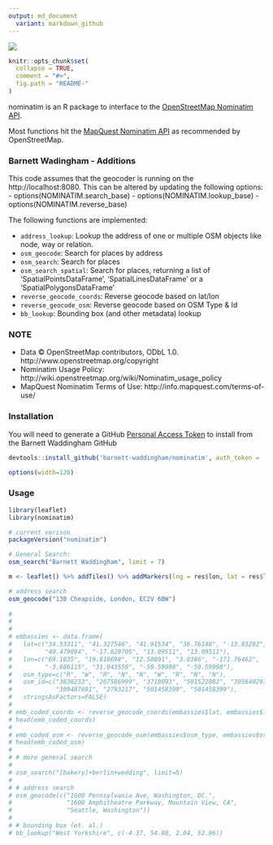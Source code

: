 ```yaml
---
output: md_document
  variant: markdown_github
---
```


![](nominatim.png)

<!-- README.md is generated from README.Rmd. Please edit that file -->

```r
knitr::opts_chunk$set(
  collapse = TRUE,
  comment = "#>",
  fig.path = "README-"
)
```

nominatim is an R package to interface to the [OpenStreetMap Nominatim API](http://wiki.openstreetmap.org/wiki/Nominatim).

Most functions hit the [MapQuest Nominatim API](http://open.mapquestapi.com/nominatim/) as recommended by OpenStreetMap.

### Barnett Wadingham - Additions
This code assumes that the geocoder is running on the http://localhost:8080.  This can be altered by updating the following options:
- options(NOMINATIM.search_base)
- options(NOMINATIM.lookup_base)
- options(NOMINATIM.reverse_base)

The following functions are implemented:

- `address_lookup`:	Lookup the address of one or multiple OSM objects like node, way or relation.
- `osm_geocode`:	Search for places by address
- `osm_search`:	Search for places
- `osm_search_spatial`:	Search for places, returning a list of 'SpatialPointsDataFrame', 'SpatialLinesDataFrame' or a 'SpatialPolygonsDataFrame'
- `reverse_geocode_coords`:	Reverse geocode based on lat/lon
- `reverse_geocode_osm`:	Reverse geocode based on OSM Type & Id
- `bb_lookup`:  Bounding box (and other metadata) lookup

### NOTE

- Data &copy; OpenStreetMap contributors, ODbL 1.0. http://www.openstreetmap.org/copyright
- Nominatim Usage Policy: http://wiki.openstreetmap.org/wiki/Nominatim_usage_policy
- MapQuest Nominatim Terms of Use: http://info.mapquest.com/terms-of-use/

### Installation

You will need to generate a GitHub [Personal Access Token](https://help.github.com/articles/creating-an-access-token-for-command-line-use/) to install from the Barnett Waddingham GitHub 


```r
devtools::install_github('barnett-waddingham/nominatim', auth_token = 'blahblahblah')
```

```r
options(width=120)
```

### Usage

```r
library(leaflet)
library(nominatim)

# current verison
packageVersion("nominatim")

# General Search:
osm_search("Barnett Waddingham", limit = 7)

m <- leaflet() %>% addTiles() %>% addMarkers(lng = res$lon, lat = res$lat, popup = res$display_name)

# address search
osm_geocode("138 Cheapside, London, EC2V 6BW")
 
# 
# 
# 
# embassies <- data.frame(
#   lat=c("34.53311", "41.327546", "41.91534", "36.76148", "-13.83282",
#         "40.479094", "-17.820705", "13.09511", "13.09511"),
#   lon=c("69.1835", "19.818698", "12.50891", "3.0166", "-171.76462",
#         "-3.686115", "31.043559", "-59.59998", "-59.59998"),
#   osm_type=c("R", "W", "R", "N", "N", "W", "R", "N", "N"),
#   osm_id=c("3836233", "267586999", "3718093", "501522082", "305640297",
#            "309487691", "2793217", "501458399", "501458399"),
#   stringsAsFactors=FALSE)
# 
# emb_coded_coords <- reverse_geocode_coords(embassies$lat, embassies$lon)
# head(emb_coded_coords)
# 
# emb_coded_osm <- reverse_geocode_osm(embassies$osm_type, embassies$osm_id)
# head(emb_coded_osm)
# 
# # more general search
# 
# osm_search("[bakery]+berlin+wedding", limit=5)
# 
# # address search
# osm_geocode(c("1600 Pennsylvania Ave, Washington, DC.",
#               "1600 Amphitheatre Parkway, Mountain View, CA",
#               "Seattle, Washington"))
# 
# # bounding box (et. al.)
# bb_lookup("West Yorkshire", c(-4.37, 54.88, 2.04, 52.96))
```
